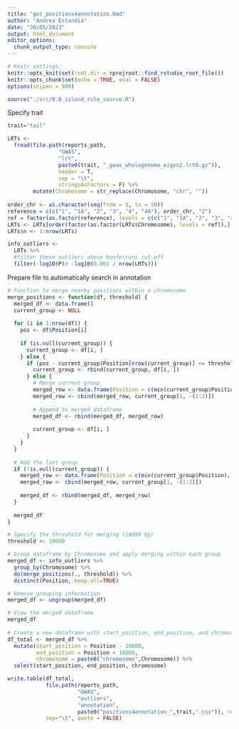 ```yaml
---
title: "get_positions4annotation.Rmd"
author: "Andrea Estandia"
date: "30/05/2023"
output: html_document
editor_options: 
  chunk_output_type: console
---
```

  
```r
# Knitr settings: 
knitr::opts_knit$set(root.dir = rprojroot::find_rstudio_root_file())
knitr::opts_chunk$set(echo = TRUE, eval = FALSE)
options(scipen = 999)
```

```r
source("./src/0.0_island_rule_source.R")
```

Specify trait
```r
trait="tail"
```

```r
LRTs <- 
  fread(file.path(reports_path,
                "GWAS",
                "lrt",
                paste0(trait, "_gwas_wholegenome_eigen2.lrt0.gz")),
                header = T,
                sep = "\t",
                stringsAsFactors = F) %>%
        mutate(Chromosome = str_replace(Chromosome, "chr", ""))
      
order_chr <- as.character(seq(from = 5, to = 30))
reference = c(c("1", "1A", "2", "3", "4", "4A"), order_chr, "Z")
ref = factor(as.factor(reference), levels = c(c("1", "1A", "2", "3", "4", "4A"), order_chr, "Z"))
LRTs <- LRTs[order(factor(as.factor(LRTs$Chromosome), levels = ref)),]
LRTs$n <- 1:nrow(LRTs)

info_outliers <-
  LRTs %>% 
  #filter those outliers above bonferroni cut-off
  filter(-log10(P)> -log10(0.001 / nrow(LRTs)))
```

Prepare file to automatically search in annotation
```r
# Function to merge nearby positions within a chromosome
merge_positions <- function(df, threshold) {
  merged_df <- data.frame()
  current_group <- NULL
  
  for (i in 1:nrow(df)) {
    pos <- df$Position[i]
    
    if (is.null(current_group)) {
      current_group <- df[i, ]
    } else {
      if (pos - current_group$Position[nrow(current_group)] <= threshold) {
        current_group <- rbind(current_group, df[i, ])
      } else {
        # Merge current group
        merged_row <- data.frame(Position = c(min(current_group$Position), max(current_group$Position)))
        merged_row <- cbind(merged_row, current_group[1, -(1:2)])
        
        # Append to merged dataframe
        merged_df <- rbind(merged_df, merged_row)
        
        current_group <- df[i, ]
      }
    }
  }
  
  # Add the last group
  if (!is.null(current_group)) {
    merged_row <- data.frame(Position = c(min(current_group$Position), max(current_group$Position)))
    merged_row <- cbind(merged_row, current_group[1, -(1:2)])
    
    merged_df <- rbind(merged_df, merged_row)
  }
  
  merged_df
}

# Specify the threshold for merging (10000 bp)
threshold <- 10000

# Group dataframe by Chromosome and apply merging within each group
merged_df <- info_outliers %>%
  group_by(Chromosome) %>%
  do(merge_positions(., threshold)) %>% 
  distinct(Position,.keep_all=TRUE)

# Remove grouping information
merged_df <- ungroup(merged_df) 

# View the merged dataframe
merged_df 
  
# Create a new dataframe with start_position, end_position, and chromosome_name
df_total <- merged_df %>%
  mutate(start_position = Position - 10000,
         end_position = Position + 10000,
         chromosome = paste0("chromosome",Chromosome)) %>%
  select(start_position, end_position, chromosome)

write.table(df_total, 
            file.path(reports_path,
                      "GWAS",
                      "outliers",
                      "annotation",
                      paste0("positions4annotation_",trait,".csv")), row.names = F,
            sep="\t", quote = FALSE)
```